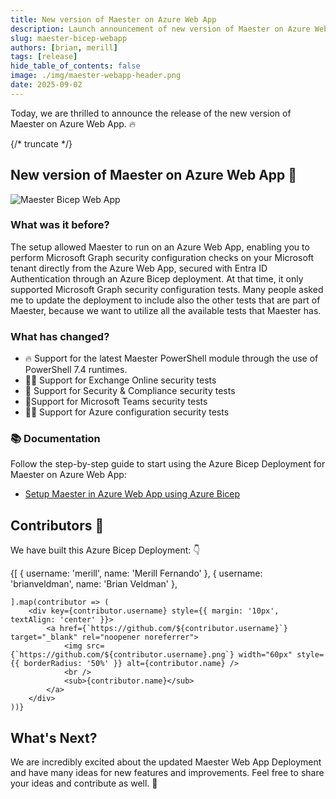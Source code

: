 ```yaml
---
title: New version of Maester on Azure Web App
description: Launch announcement of new version of Maester on Azure Web App
slug: maester-bicep-webapp
authors: [brian, merill]
tags: [release]
hide_table_of_contents: false
image: ./img/maester-webapp-header.png
date: 2025-09-02
---
```


Today, we are thrilled to announce the release of the new version of Maester on Azure Web App. 🔥

{/* truncate */}

## New version of Maester on Azure Web App 🎉

![Maester Bicep Web App](./img/maester-webapp-header.png)

### What was it before?
The setup allowed Maester to run on an Azure Web App, enabling you to perform Microsoft Graph security configuration checks on your Microsoft tenant directly from the Azure Web App, secured with Entra ID Authentication through an Azure Bicep deployment. At that time, it only supported Microsoft Graph security configuration tests. Many people asked me to update the deployment to include also the other tests that are part of Maester, because we want to utilize all the available tests that Maester has.

### What has changed?
- 🔥 Support for the latest Maester PowerShell module through the use of PowerShell 7.4 runtimes. 
- 💪🏻 Support for Exchange Online security tests 
- 🎉 Support for Security & Compliance security tests 
- 📱Support for Microsoft Teams security tests 
- 🤙🏻 Support for Azure configuration security tests

### 📚 **Documentation**
Follow the step-by-step guide to start using the Azure Bicep Deployment for Maester on Azure Web App:

- [Setup Maester in Azure Web App using Azure Bicep](https://maester.dev/docs/monitoring/azure-web-app-bicep)

## Contributors 🙏
We have built this Azure Bicep Deployment: 👇

<div style={{ display: 'flex', flexWrap: 'wrap', justifyContent: 'center' }}>
    {[
        { username: 'merill', name: 'Merill Fernando' },
        { username: 'brianveldman', name: 'Brian Veldman' },



    ].map(contributor => (
        <div key={contributor.username} style={{ margin: '10px', textAlign: 'center' }}>
            <a href={`https://github.com/${contributor.username}`} target="_blank" rel="noopener noreferrer">
                <img src={`https://github.com/${contributor.username}.png`} width="60px" style={{ borderRadius: '50%' }} alt={contributor.name} />
                <br />
                <sub>{contributor.name}</sub>
            </a>
        </div>
    ))}
</div>

## What's Next?

We are incredibly excited about the updated Maester Web App Deployment and have many ideas for new features and improvements. Feel free to share your ideas and contribute as well. 🙌

